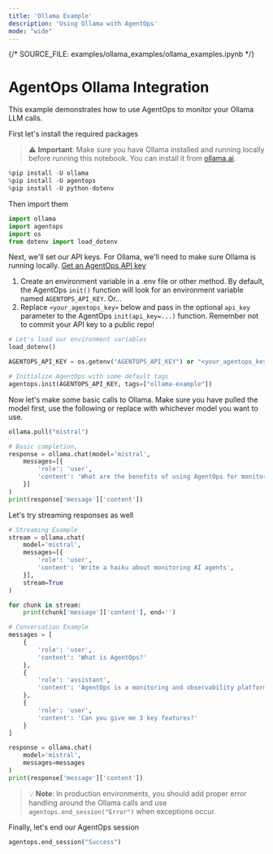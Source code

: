 ```yaml
---
title: 'Ollama Example'
description: 'Using Ollama with AgentOps'
mode: "wide"
---
```


{/*  SOURCE_FILE: examples/ollama_examples/ollama_examples.ipynb  */}

# AgentOps Ollama Integration

This example demonstrates how to use AgentOps to monitor your Ollama LLM calls.

First let's install the required packages

> ⚠️ **Important**: Make sure you have Ollama installed and running locally before running this notebook. You can install it from [ollama.ai](https://ollama.com).


```python
%pip install -U ollama
%pip install -U agentops
%pip install -U python-dotenv
```

Then import them


```python
import ollama
import agentops
import os
from dotenv import load_dotenv

```

Next, we'll set our API keys. For Ollama, we'll need to make sure Ollama is running locally.
[Get an AgentOps API key](https://agentops.ai/settings/projects)

1. Create an environment variable in a .env file or other method. By default, the AgentOps `init()` function will look for an environment variable named `AGENTOPS_API_KEY`. Or...
2. Replace `<your_agentops_key>` below and pass in the optional `api_key` parameter to the AgentOps `init(api_key=...)` function. Remember not to commit your API key to a public repo!


```python
# Let's load our environment variables
load_dotenv()

AGENTOPS_API_KEY = os.getenv("AGENTOPS_API_KEY") or "<your_agentops_key>"
```


```python
# Initialize AgentOps with some default tags
agentops.init(AGENTOPS_API_KEY, tags=["ollama-example"])
```

Now let's make some basic calls to Ollama. Make sure you have pulled the model first, use the following or replace with whichever model you want to use.


```python
ollama.pull("mistral")
```


```python
# Basic completion,
response = ollama.chat(model='mistral',
    messages=[{
        'role': 'user',
        'content': 'What are the benefits of using AgentOps for monitoring LLMs?',
    }]
)
print(response['message']['content'])
```

Let's try streaming responses as well


```python
# Streaming Example
stream = ollama.chat(
    model='mistral',
    messages=[{
        'role': 'user',
        'content': 'Write a haiku about monitoring AI agents',
    }],
    stream=True
)

for chunk in stream:
    print(chunk['message']['content'], end='')

```


```python
# Conversation Example
messages = [
    {
        'role': 'user',
        'content': 'What is AgentOps?'
    },
    {
        'role': 'assistant',
        'content': 'AgentOps is a monitoring and observability platform for LLM applications.'
    },
    {
        'role': 'user',
        'content': 'Can you give me 3 key features?'
    }
]

response = ollama.chat(
    model='mistral',
    messages=messages
)
print(response['message']['content'])
```

> 💡 **Note**: In production environments, you should add proper error handling around the Ollama calls and use `agentops.end_session("Error")` when exceptions occur.

Finally, let's end our AgentOps session


```python
agentops.end_session("Success")
```
